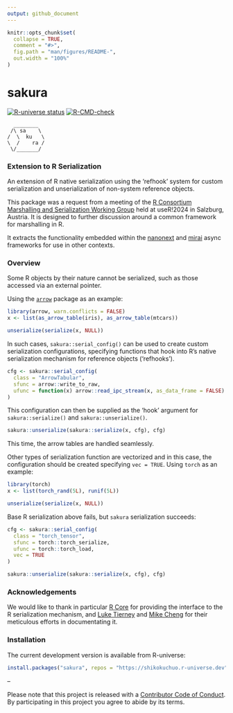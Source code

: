 ```yaml
---
output: github_document
---
```


<!-- README.md is generated from README.Rmd. Please edit that file -->

```r
knitr::opts_chunk$set(
  collapse = TRUE,
  comment = "#>",
  fig.path = "man/figures/README-",
  out.width = "100%"
)
```

# sakura

<!-- badges: start -->
[![R-universe status](https://shikokuchuo.r-universe.dev/badges/sakura)](https://shikokuchuo.r-universe.dev/sakura)
[![R-CMD-check](https://github.com/shikokuchuo/sakura/workflows/R-CMD-check/badge.svg)](https://github.com/shikokuchuo/sakura/actions)
<!-- badges: end -->

```
  ________  
 /\ sa    \
/  \  ku   \
\  /    ra /
 \/_______/
```

### Extension to R Serialization

An extension of R native serialization using the 'refhook' system for custom serialization and unserialization of non-system reference objects.

This package was a request from a meeting of the [R Consortium](https://r-consortium.org/) [Marshalling and Serialization Working Group](https://github.com/RConsortium/marshalling-wg/) held at useR!2024 in Salzburg, Austria. It is designed to further discussion around a common framework for marshalling in R.

It extracts the functionality embedded within the [nanonext](https://github.com/shikokuchuo/nanonext) and [mirai](https://github.com/shikokuchuo/mirai) async frameworks for use in other contexts.

### Overview

Some R objects by their nature cannot be serialized, such as those accessed via an external pointer.

Using the [`arrow`](https://arrow.apache.org/docs/r/) package as an example:

```r
library(arrow, warn.conflicts = FALSE)
x <- list(as_arrow_table(iris), as_arrow_table(mtcars))

unserialize(serialize(x, NULL))
```
In such cases, `sakura::serial_config()` can be used to create custom serialization configurations, specifying functions that hook into R's native serialization mechanism for reference objects ('refhooks').

```r
cfg <- sakura::serial_config(
  class = "ArrowTabular",
  sfunc = arrow::write_to_raw,
  ufunc = function(x) arrow::read_ipc_stream(x, as_data_frame = FALSE)
)
```
This configuration can then be supplied as the 'hook' argument for `sakura::serialize()` and `sakura::unserialize()`.
```r
sakura::unserialize(sakura::serialize(x, cfg), cfg)
```
This time, the arrow tables are handled seamlessly.

Other types of serialization function are vectorized and in this case, the configuration should be created specifying `vec = TRUE`. Using `torch` as an example:

```r
library(torch)
x <- list(torch_rand(5L), runif(5L))

unserialize(serialize(x, NULL))
```
Base R serialization above fails, but `sakura` serialization succeeds:

```r
cfg <- sakura::serial_config(
  class = "torch_tensor",
  sfunc = torch::torch_serialize,
  ufunc = torch::torch_load,
  vec = TRUE
)

sakura::unserialize(sakura::serialize(x, cfg), cfg)
```

### Acknowledgements

We would like to thank in particular [R Core](https://www.r-project.org/contributors.html) for providing the interface to the R serialization mechanism, and [Luke Tierney](https://github.com/ltierney/) and [Mike Cheng](https://github.com/coolbutuseless) for their meticulous efforts in documentating it.

### Installation

The current development version is available from R-universe:

```r
install.packages("sakura", repos = "https://shikokuchuo.r-universe.dev")
```

--

Please note that this project is released with a [Contributor Code of Conduct](https://shikokuchuo.net/sakura/CODE_OF_CONDUCT.html). By participating in this project you agree to abide by its terms.
